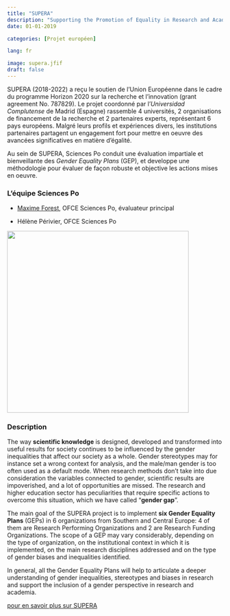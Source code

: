 ```yaml
---
title: "SUPERA"
description: "Supporting the Promotion of Equality in Research and Academia"
date: 01-01-2019

categories: [Projet européen] 

lang: fr

image: supera.jfif
draft: false 
---
```


SUPERA (2018-2022) a reçu le soutien de l'Union Européenne dans le cadre du programme Horizon 2020 sur la recherche et l'innovation (grant agreement No. 787829). Le projet coordonné par l'*Universidad Complutense* de Madrid (Espagne) rassemble 4 universités, 2 organisations de financement de la recherche et 2 partenaires experts, représentant 6 pays européens. Malgré leurs profils et expériences divers, les institutions partenaires partagent un engagement fort pour mettre en oeuvre des avancées significatives en matière d'égalité.

Au sein de SUPERA, Sciences Po conduit une évaluation impartiale et bienveillante des *Gender Equality Plans* (GEP), et developpe une méthodologie pour évaluer de façon robuste et objective les actions mises en oeuvre.

### L'équipe Sciences Po 

-   [Maxime Forest](https://www.sciencespo.fr/programme-presage/fr/content/maxime-forest-cevipof-ofce.html), OFCE Sciences Po, évaluateur principal

-   Hélène Périvier, OFCE Sciences Po

[![](images/paste-627E9E3F.png){fig-align="center" width="424"}](https://www.superaproject.eu/)

### Description 

The way **scientific knowledge** is designed, developed and transformed into useful results for society continues to be influenced by the gender inequalities that affect our society as a whole. Gender stereotypes may for instance set a wrong context for analysis, and the male/man gender is too often used as a default mode. When research methods don't take into due consideration the variables connected to gender, scientific results are impoverished, and a lot of opportunities are missed. The research and higher education sector has peculiarities that require specific actions to overcome this situation, which we have called "**gender gap**".

The main goal of the SUPERA project is to implement **six Gender Equality Plans** (GEPs) in 6 organizations from Southern and Central Europe: 4 of them are Research Performing Organizations and 2 are Research Funding Organizations. The scope of a GEP may vary considerably, depending on the type of organization, on the institutional context in which it is implemented, on the main research disciplines addressed and on the type of gender biases and inequalities identified.

In general, all the Gender Equality Plans will help to articulate a deeper understanding of gender inequalities, stereotypes and biases in research and support the inclusion of a gender perspective in research and academia.

[pour en savoir plus sur SUPERA](https://www.superaproject.eu/what/)
